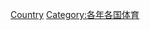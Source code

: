 {{Commons category|1932 in sports by country}}
{{Year by category
|m=1
|c=9
|d=3
|y=2
|cat=各國體育
|sortkey=1932
}}

[[Category:1932年體育|Country]]
[[Category:各年各国体育|Category:各年各国体育]]